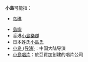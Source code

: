 '''小島'''可能指：
* [[岛礁|岛礁]]

*[[島嶼|島嶼]]
*香港[[小島樂隊|小島樂隊]]
*日本姓氏[[小島氏|小島氏]]
*[[小岛_(导演)|小岛 (导演)]]：中国大陆导演
*[[小島唱片|小島唱片]]：於亞買加創建的唱片公司

{{消歧義|X|cat=二字消歧义}}